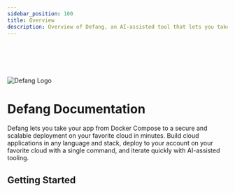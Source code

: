 ```yaml
---
sidebar_position: 100
title: Overview
description: Overview of Defang, an AI-assisted tool that lets you take your app from Docker Compose to a secure and scalable deployment on your favorite cloud in minutes.
---
```



# &nbsp;

<div style={{textAlign: "center"}}>
    <img src="/img/defang-logo.svg" alt="Defang Logo" style={{width: "200px", marginBottom: "2rem"}} />
    <h1>Defang Documentation</h1>
    <p>
        Defang lets you take your app from Docker Compose to a secure and scalable deployment on your favorite cloud in minutes. Build cloud applications in any language and stack, deploy to your account on your favorite cloud with a single command, and iterate quickly with AI-assisted tooling.
    </p>
    <h2>Getting Started</h2>
    <DocCardList
        items={[
            {
                type: "link",
                href: "/docs/intro/what-is-defang",
                label: "Learn more about Defang",
                description: "What is Defang and how does it work?",
            },
            {
                type: "link",
                href: "/docs/category/cli",
                label: "CLI Reference",
                description: "Use the Defang CLI to deploy your app",
            },
            {
                type: "link",
                href: "/docs/tutorials/deploy-to-playground",
                label: "Try Defang",
                description: "Deploy to our free Playground",
            },
            {
                type: "link",
                href: "/docs/tutorials/deploy-to-your-cloud",
                label: "Deploy to your own cloud",
                description: "When you're ready for production",
            },
        ]}
    />
</div>
